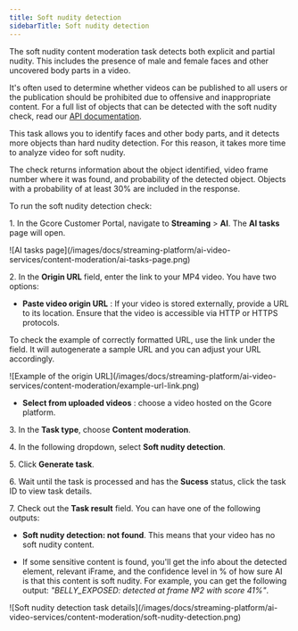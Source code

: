 ---
title: Soft nudity detection
sidebarTitle: Soft nudity detection
---

The soft nudity content moderation task detects both explicit and partial nudity. This includes the presence of male and female faces and other uncovered body parts in a video. 

It's often used to determine whether videos can be published to all users or the publication should be prohibited due to offensive and inappropriate content. For a full list of objects that can be detected with the soft nudity check, read our [API documentation](/api-reference/streaming/ai/create-ai-cm:soft_nudity-task). 

This task allows you to identify faces and other body parts, and it detects more objects than hard nudity detection. For this reason, it takes more time to analyze video for soft nudity. 

The check returns information about the object identified, video frame number where it was found, and probability of the detected object. Objects with a probability of at least 30% are included in the response. 

To run the soft nudity detection check: 

1\. In the Gcore Customer Portal, navigate to **Streaming** > **AI**. The **AI tasks** page will open.


<Frame>![AI tasks page](/images/docs/streaming-platform/ai-video-services/content-moderation/ai-tasks-page.png)</Frame>



2\. In the **Origin URL** field, enter the link to your MP4 video. You have two options: 

  * **Paste video origin URL** : If your video is stored externally, provide a URL to its location. Ensure that the video is accessible via HTTP or HTTPS protocols. 

To check the example of correctly formatted URL, use the link under the field. It will autogenerate a sample URL and you can adjust your URL accordingly. 


<Frame>![Example of the origin URL](/images/docs/streaming-platform/ai-video-services/content-moderation/example-url-link.png)</Frame>


  * **Select from uploaded videos** : choose a video hosted on the Gcore platform.




3\. In the **Task type**, choose **Content moderation**. 

4\. In the following dropdown, select **Soft nudity detection**. 

5\. Click **Generate task**.

6\. Wait until the task is processed and has the **Sucess** status, click the task ID to view task details. 

7\. Check out the **Task result** field. You can have one of the following outputs: 

  * **Soft nudity detection: not found**. This means that your video has no soft nudity content. 

  * If some sensitive content is found, you'll get the info about the detected element, relevant iFrame, and the confidence level in % of how sure AI is that this content is soft nudity. For example, you can get the following output: _"BELLY_EXPOSED: detected at frame №2 with score 41%"_.



<Frame>![Soft nudity detection task details](/images/docs/streaming-platform/ai-video-services/content-moderation/soft-nudity-detection.png)</Frame>